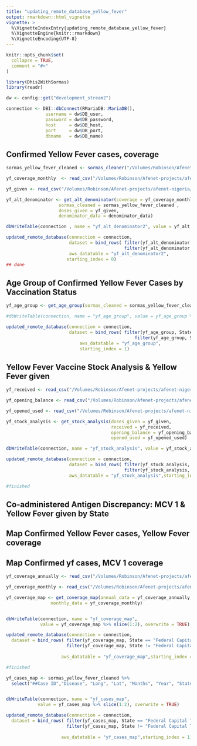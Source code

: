 ```yaml
---
title: "updating_remote_database_yellow_fever"
output: rmarkdown::html_vignette
vignette: >
  %\VignetteIndexEntry{updating_remote_database_yellow_fever}
  %\VignetteEngine{knitr::rmarkdown}
  %\VignetteEncoding{UTF-8}
---
```


```r
knitr::opts_chunk$set(
  collapse = TRUE,
  comment = "#>"
)
```

```r
library(Dhis2WithSormas)
library(readr)
```

```r
dw <- config::get("development_stream2")

connection <- DBI::dbConnect(RMariaDB::MariaDB(),
               username = dw$DB_user,
               password = dw$DB_password,
               host     = dw$DB_host,
               port     = dw$DB_port,
               dbname   = dw$DB_name)
```


##  Confirmed Yellow Fever cases, coverage

```r
sormas_yellow_fever_cleaned <- sormas_cleaner("/Volumes/Robinson/Afenet-projects/afenet-nigeria/Dhis2WithSormas/data-raw/sormas_yf_cases_2017_2023.csv",disease = "yellow fever")

yf_coverage_monthly  <- read_csv("/Volumes/Robinson/Afenet-projects/afenet-nigeria/Dhis2WithSormas/data-raw/yf_coverage_monthly.csv")

yf_given <- read_csv("/Volumes/Robinson/Afenet-projects/afenet-nigeria/Dhis2WithSormas/data-raw/yf_Vaccine_Given.csv")

```

```r

yf_alt_denominator <- get_alt_denominator(coverage = yf_coverage_monthly,
                    sormas_cleaned = sormas_yellow_fever_cleaned ,
                    doses_given = yf_given, 
                    denominator_data = denominator_data)

dbWriteTable(connection , name = "yf_alt_denominator2", value = yf_alt_denominator %>% slice(1:2), overwrite = TRUE)

updated_remote_database(connection = connection,
                        dataset = bind_rows( filter(yf_alt_denominator, State == "Federal Capital Territory"),
                                             filter(yf_alt_denominator, State != "Federal Capital Territory") ),
                        aws_datatable = "yf_alt_denominator2", 
                       starting_index = 0)
## done
```


## Age Group of Confirmed Yellow Fever Cases by Vaccination Status

```r

yf_age_group <- get_age_group(sormas_cleaned = sormas_yellow_fever_cleaned )

#dbWriteTable(connection, name = "yf_age_group", value = yf_age_group %>% slice(1:2), overwrite = TRUE)

updated_remote_database(connection = connection,
                        dataset = bind_rows( filter(yf_age_group, State == "Federal Capital Territory"),
                                                 filter(yf_age_group, State != "Federal Capital Territory") ), 
                            aws_datatable = "yf_age_group",
                            starting_index = 1)

```


## Yellow Fever Vaccine Stock Analysis & Yellow Fever given

```r

yf_received <- read_csv("/Volumes/Robinson/Afenet-projects/afenet-nigeria/Dhis2WithSormas/data-raw/yf_Received.csv")

yf_opening_balance <- read_csv("/Volumes/Robinson/Afenet-projects/afenet-nigeria/Dhis2WithSormas/data-raw/yf_OB.csv")

yf_opened_used <- read_csv("/Volumes/Robinson/Afenet-projects/afenet-nigeria/Dhis2WithSormas/data-raw/yf_Doses_Opened.csv")

```


```r

yf_stock_analysis <- get_stock_analysis(doses_given = yf_given,
                                        received = yf_received,
                                        opening_balance = yf_opening_balance,
                                        opened_used = yf_opened_used)

dbWriteTable(connection, name = "yf_stock_analysis", value = yf_stock_analysis %>% slice(1:2), overwrite = TRUE)

updated_remote_database(connection = connection,
                        dataset = bind_rows( filter(yf_stock_analysis, State == "Federal Capital Territory"),
                                             filter(yf_stock_analysis, State != "Federal Capital Territory")),
                        aws_datatable = "yf_stock_analysis",starting_index = 2001)

#finished 
```


## Co-administered Antigen Discrepancy: MCV 1 & Yellow Fever given by State

## Map  Confirmed Yellow Fever cases, Yellow Fever coverage


## Map Confirmed yf cases, MCV 1 coverage


```r
yf_coverage_annually <- read_csv("/Volumes/Robinson/Afenet-projects/afenet-nigeria/Dhis2WithSormas/data-raw/yf_coverage_annualized.csv")

yf_coverage_monthly <- read_csv("/Volumes/Robinson/Afenet-projects/afenet-nigeria/Dhis2WithSormas/data-raw/yf_coverage_monthly.csv")
```


```r
yf_coverage_map <- get_coverage_map(annual_data = yf_coverage_annually,
                 monthly_data = yf_coverage_monthly)


dbWriteTable(connection, name = "yf_coverage_map", 
             value = yf_coverage_map %>% slice(1:2), overwrite = TRUE)

updated_remote_database(connection = connection,
  dataset = bind_rows( filter(yf_coverage_map, State == "Federal Capital Territory"),
                       filter(yf_coverage_map, State != "Federal Capital Territory") ), 
                     
                     aws_datatable = "yf_coverage_map",starting_index = 26001)

#finished
```


```r
yf_cases_map <- sormas_yellow_fever_cleaned %>%
  select("##Case ID","Disease", "Long", "Lat", "Months", "Year", "State", "LGA")


dbWriteTable(connection, name = "yf_cases_map", 
            value = yf_cases_map %>% slice(1:2), overwrite = TRUE)

updated_remote_database(connection = connection,
  dataset = bind_rows( filter(yf_cases_map, State == "Federal Capital Territory"),
                       filter(yf_cases_map, State != "Federal Capital Territory") ), 
                     
                     aws_datatable = "yf_cases_map",starting_index = 1)


```




